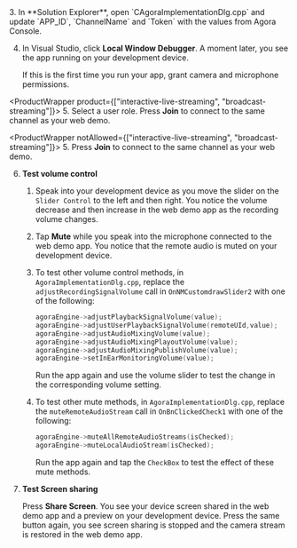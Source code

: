 <PlatformWrapper platform = "windows">
3. In **Solution Explorer**, open `CAgoraImplementationDlg.cpp` and update `APP_ID`, `ChannelName` and `Token` with the values from Agora Console.


4. In Visual Studio, click **Local Window Debugger**. A moment later, you see the app running on your development device.

    If this is the first time you run your app, grant camera and microphone permissions.

<ProductWrapper product={["interactive-live-streaming", "broadcast-streaming"]}>
5. Select a user role. Press **Join** to connect to the same channel as your web demo.
</ProductWrapper>

<ProductWrapper notAllowed={["interactive-live-streaming", "broadcast-streaming"]}>
5. Press **Join** to connect to the same channel as your web demo.
</ProductWrapper>

6. **Test volume control**

    1. Speak into your development device as you move the slider on the `Slider Control` to the left and then right. You notice the volume decrease and then increase in the web demo app as the recording volume changes.

    1. Tap **Mute** while you speak into the microphone connected to the web demo app.
        You notice that the remote audio is muted on your development device.

    1. To test other volume control methods, in `AgoraImplementationDlg.cpp`, replace the `adjustRecordingSignalVolume` call in `OnNMCustomdrawSlider2` with one of the following:

        ```cpp
        agoraEngine->adjustPlaybackSignalVolume(value);
        agoraEngine->adjustUserPlaybackSignalVolume(remoteUId,value);
        agoraEngine->adjustAudioMixingVolume(value);
        agoraEngine->adjustAudioMixingPlayoutVolume(value);
        agoraEngine->adjustAudioMixingPublishVolume(value);
        agoraEngine->setInEarMonitoringVolume(value);
        ```
        Run the app again and use the volume slider to test the change in the corresponding volume setting.

    1. To test other mute methods, in `AgoraImplementationDlg.cpp`, replace the `muteRemoteAudioStream` call in `OnBnClickedCheck1` with one of the following:

        ```cpp
        agoraEngine->muteAllRemoteAudioStreams(isChecked);
        agoraEngine->muteLocalAudioStream(isChecked);
        ```
        Run the app again and tap the `CheckBox` to test the effect of these mute methods.

1. **Test Screen sharing**

     Press **Share Screen**. You see your device screen shared in the web demo app and a preview on your development device. Press the same button again, you see screen sharing is stopped and the camera stream is restored in the web demo app.

</PlatformWrapper>
